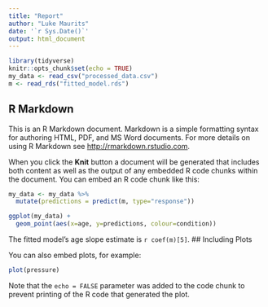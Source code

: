 ```yaml
---
title: "Report"
author: "Luke Maurits"
date: '`r Sys.Date()`'
output: html_document
---
```


```r
library(tidyverse)
knitr::opts_chunk$set(echo = TRUE)
my_data <- read_csv("processed_data.csv")
m <- read_rds("fitted_model.rds")
```

## R Markdown

This is an R Markdown document. Markdown is a simple formatting syntax for authoring HTML, PDF, and MS Word documents. For more details on using R Markdown see <http://rmarkdown.rstudio.com>.

When you click the **Knit** button a document will be generated that includes both content as well as the output of any embedded R code chunks within the document. You can embed an R code chunk like this:

```r
my_data <- my_data %>%
  mutate(predictions = predict(m, type="response"))

ggplot(my_data) +
  geom_point(aes(x=age, y=predictions, colour=condition))

```

The fitted model's age slope estimate is `r coef(m)[5]`.
## Including Plots

You can also embed plots, for example:

```r
plot(pressure)
```

Note that the `echo = FALSE` parameter was added to the code chunk to prevent printing of the R code that generated the plot.
